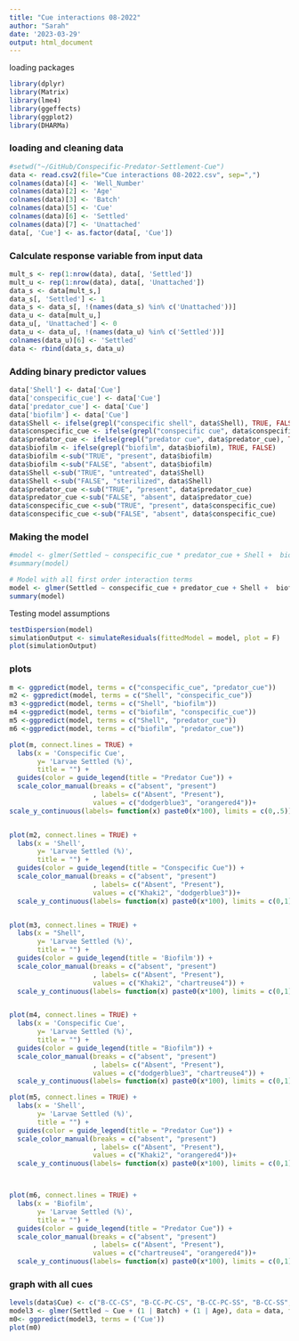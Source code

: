 ```yaml
---
title: "Cue interactions 08-2022"
author: "Sarah"
date: '2023-03-29'
output: html_document
---
```




loading packages 

```r
library(dplyr)
library(Matrix)
library(lme4)
library(ggeffects)
library(ggplot2)
library(DHARMa)
```

### loading and cleaning data 

```r
#setwd("~/GitHub/Conspecific-Predator-Settlement-Cue")
data <- read.csv2(file="Cue interactions 08-2022.csv", sep=",")
colnames(data)[4] <- 'Well_Number'
colnames(data)[2] <- 'Age'
colnames(data)[3] <- 'Batch'
colnames(data)[5] <- 'Cue'
colnames(data)[6] <- 'Settled'
colnames(data)[7] <- 'Unattached'
data[, 'Cue'] <- as.factor(data[, 'Cue'])
```

### Calculate response variable from input data

```r
mult_s <- rep(1:nrow(data), data[, 'Settled'])
mult_u <- rep(1:nrow(data), data[, 'Unattached'])
data_s <- data[mult_s,]
data_s[, 'Settled'] <- 1
data_s <- data_s[, !(names(data_s) %in% c('Unattached'))]
data_u <- data[mult_u,]
data_u[, 'Unattached'] <- 0
data_u <- data_u[, !(names(data_u) %in% c('Settled'))]
colnames(data_u)[6] <- 'Settled'
data <- rbind(data_s, data_u)
```

### Adding binary predictor values
```r
data['Shell'] <- data['Cue']
data['conspecific_cue'] <- data['Cue']
data['predator_cue'] <- data['Cue']
data['biofilm'] <- data['Cue']
data$Shell <- ifelse(grepl("conspecific shell", data$Shell), TRUE, FALSE)
data$conspecific_cue <- ifelse(grepl("conspecific cue", data$conspecific_cue), TRUE, FALSE)
data$predator_cue <- ifelse(grepl("predator cue", data$predator_cue), TRUE, FALSE)
data$biofilm <- ifelse(grepl("biofilm", data$biofilm), TRUE, FALSE)
data$biofilm <-sub("TRUE", "present", data$biofilm)
data$biofilm <-sub("FALSE", "absent", data$biofilm)
data$Shell <-sub("TRUE", "untreated", data$Shell)
data$Shell <-sub("FALSE", "sterilized", data$Shell)
data$predator_cue <-sub("TRUE", "present", data$predator_cue)
data$predator_cue <-sub("FALSE", "absent", data$predator_cue)
data$conspecific_cue <-sub("TRUE", "present", data$conspecific_cue)
data$conspecific_cue <-sub("FALSE", "absent", data$conspecific_cue)
```

### Making the model 
```r
#model <- glmer(Settled ~ conspecific_cue * predator_cue + Shell +  biofilm + (1 | Batch) + (1 | Age), data = data, family = binomial)
#summary(model)

# Model with all first order interaction terms
model <- glmer(Settled ~ conspecific_cue + predator_cue + Shell +  biofilm + conspecific_cue:predator_cue + conspecific_cue:Shell + conspecific_cue:biofilm + predator_cue:Shell + predator_cue:biofilm + Shell:biofilm + (1 | Batch) + (1 | Age), data = data, family = binomial)
summary(model)
```

Testing model assumptions

```r
testDispersion(model)
simulationOutput <- simulateResiduals(fittedModel = model, plot = F)
plot(simulationOutput)
```

### plots
```r
m <- ggpredict(model, terms = c("conspecific_cue", "predator_cue"))
m2 <- ggpredict(model, terms = c("Shell", "conspecific_cue"))
m3 <-ggpredict(model, terms = c("Shell", "biofilm"))
m4 <-ggpredict(model, terms = c("biofilm", "conspecific_cue"))
m5 <-ggpredict(model, terms = c("Shell", "predator_cue"))
m6 <-ggpredict(model, terms = c("biofilm", "predator_cue"))

plot(m, connect.lines = TRUE) + 
  labs(x = 'Conspecific Cue', 
       y= 'Larvae Settled (%)',
       title = "") +
  guides(color = guide_legend(title = "Predator Cue")) +
  scale_color_manual(breaks = c("absent", "present")
                     , labels= c("Absent", "Present"),
                     values = c("dodgerblue3", "orangered4"))+
scale_y_continuous(labels= function(x) paste0(x*100), limits = c(0,.5)) 


plot(m2, connect.lines = TRUE) + 
  labs(x = 'Shell', 
       y= 'Larvae Settled (%)',
       title = "") +
  guides(color = guide_legend(title = "Conspecific Cue")) +
  scale_color_manual(breaks = c("absent", "present")
                     , labels= c("Absent", "Present"),
                     values = c("Khaki2", "dodgerblue3"))+
  scale_y_continuous(labels= function(x) paste0(x*100), limits = c(0,1)) 


plot(m3, connect.lines = TRUE) +
  labs(x = "Shell", 
       y= 'Larvae Settled (%)',
       title = "") +
  guides(color = guide_legend(title = 'Biofilm')) +
  scale_color_manual(breaks = c("absent", "present")
                     , labels= c("Absent", "Present"),
                     values = c("Khaki2", "chartreuse4")) +
  scale_y_continuous(labels= function(x) paste0(x*100), limits = c(0,1))  


plot(m4, connect.lines = TRUE) +
  labs(x = 'Conspecific Cue', 
       y= 'Larvae Settled (%)',
       title = "") +
  guides(color = guide_legend(title = "Biofilm")) +
  scale_color_manual(breaks = c("absent", "present")
                     , labels= c("Absent", "Present"),
                     values = c("dodgerblue3", "chartreuse4")) +
  scale_y_continuous(labels= function(x) paste0(x*100), limits = c(0,1)) 

plot(m5, connect.lines = TRUE) +
  labs(x = 'Shell', 
       y= 'Larvae Settled (%)',
       title = "") +
  guides(color = guide_legend(title = "Predator Cue")) +
  scale_color_manual(breaks = c("absent", "present")
                     , labels= c("Absent", "Present"),
                     values = c("Khaki2", "orangered4"))+
  scale_y_continuous(labels= function(x) paste0(x*100), limits = c(0,1)) 



plot(m6, connect.lines = TRUE) +
  labs(x = 'Biofilm', 
       y= 'Larvae Settled (%)',
       title = "") +
  guides(color = guide_legend(title = "Predator Cue")) +
  scale_color_manual(breaks = c("absent", "present")
                     , labels= c("Absent", "Present"),
                     values = c("chartreuse4", "orangered4"))+
  scale_y_continuous(labels= function(x) paste0(x*100), limits = c(0,1))
```

### graph with all cues 
```r
levels(data$Cue) <- c("B-CC-CS", "B-CC-PC-CS", "B-CC-PC-SS", "B-CC-SS", "B-CS", "B-PC-CS", "B-PC-SS", "B-SS", "CC-CS", "CC-PC-CS", "CC-PC-SS", "CC-SS", "CS", "PC-CS", "PC-SS", "SS")
model3 <- glmer(Settled ~ Cue + (1 | Batch) + (1 | Age), data = data, family = binomial)
m0<- ggpredict(model3, terms = ('Cue'))
plot(m0)
```
